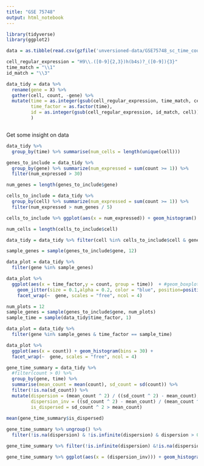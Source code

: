 ```yaml
---
title: "GSE 75748"
output: html_notebook
---
```



```r
library(tidyverse)
library(ggplot2)
```

```r
data = as.tibble(read.csv(gzfile('unversioned-data/GSE75748_sc_time_course_ec.csv.gz'), stringsAsFactors = FALSE))
```

```r
cell_regular_expression = "H9\\.([0-9]{2,3})h(b4s)?_([0-9]){3}"
time_match = "\\1"
id_match = "\\3"

data_tidy = data %>%
  rename(gene = X) %>%
  gather(cell, count, -gene) %>%
  mutate(time = as.integer(gsub(cell_regular_expression, time_match, cell)),
         time_factor = as.factor(time),
         id = as.integer(gsub(cell_regular_expression, id_match, cell))
         )



```

Get some insight on data
```r
data_tidy %>%
  group_by(time) %>% summarise(num_cells = length(unique(cell))) 

```


```r
genes_to_include = data_tidy %>%
  group_by(gene) %>% summarize(num_expressed = sum(count >= 1)) %>%
  filter(num_expressed > 30) 

num_genes = length(genes_to_include$gene)

cells_to_include = data_tidy %>%
  group_by(cell) %>% summarize(num_expressed = sum(count >= 1)) %>%
  filter(num_expressed > num_genes / 5) 

cells_to_include %>% ggplot(aes(x = num_expressed)) + geom_histogram()

num_cells = length(cells_to_include$cell)

data_tidy = data_tidy %>% filter(cell %in% cells_to_include$cell & gene %in% genes_to_include$gene)

```


```r
sample_genes = sample(genes_to_include$gene, 12)

data_plot = data_tidy %>%
  filter(gene %in% sample_genes) 

data_plot %>%
  ggplot(aes(x = time_factor,y = count, group = time))  + #geom_boxplot(data = data_plot %>% filter(is_zero == 0), outlier.shape =  NA) + 
    geom_jitter(size = 0.1,alpha = 0.2, color = "blue", position=position_jitter(width=0.2)) +
    facet_wrap(~  gene, scales = "free", ncol = 4)
```


```r
num_plots = 12
sample_genes = sample(genes_to_include$gene, num_plots)
sample_time = sample(data_tidy$time_factor, 1)

data_plot = data_tidy %>%
  filter(gene %in% sample_genes & time_factor == sample_time)

data_plot %>% 
  ggplot(aes(x = count)) + geom_histogram(bins = 30) + 
  facet_wrap(~  gene, scales = "free", ncol = 4)

```


```r
gene_time_summary = data_tidy %>%
  #filter(count > 0) %>%
  group_by(gene, time) %>%
  summarise(mean_count = mean(count), sd_count = sd(count)) %>%
  filter(!is.na(sd_count)) %>%
  mutate(dispersion = (mean_count ^ 2) / ((sd_count ^ 2) - mean_count),
         dispersion_inv = ((sd_count ^ 2) - mean_count) / (mean_count ^ 2),
         is_dispersed = sd_count ^ 2 > mean_count)
  
mean(gene_time_summary$is_dispersed)

gene_time_summary %>% ungroup() %>%
  filter(!is.na(dispersion) & !is.infinite(dispersion) & dispersion > 0) %>% summarize(mean_log_disp = mean(log(dispersion)), sd_log_disp = sd(log(dispersion)), mean_inv = mean(dispersion_inv), sd_inv = sd(dispersion_inv))

gene_time_summary %>% filter(!is.infinite(dispersion) &!is.na(dispersion) & dispersion > 0) %>% ggplot(aes(x = log(dispersion))) + geom_histogram(bins = 60)

gene_time_summary %>% ggplot(aes(x = (dispersion_inv))) + geom_histogram(bins = 60)

```

```r

```

